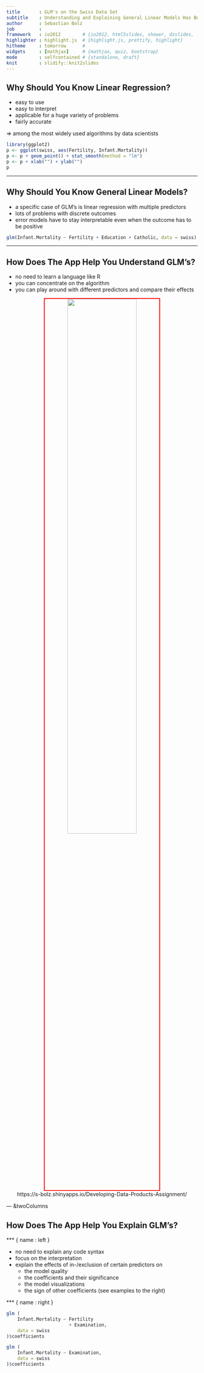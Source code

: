 ```yaml
---
title       : GLM's on the Swiss Data Set
subtitle    : Understanding and Explaining General Linear Models Has Become Easy
author      : Sebastian Bolz
job         : 
framework   : io2012        # {io2012, html5slides, shower, dzslides, ...}
highlighter : highlight.js  # {highlight.js, prettify, highlight}
hitheme     : tomorrow      # 
widgets     : [mathjax]     # {mathjax, quiz, bootstrap}
mode        : selfcontained # {standalone, draft}
knit        : slidify::knit2slides
---
```


## Why Should You Know Linear Regression?

* easy to use
* easy to interpret
* applicable for a huge variety of problems
* fairly accurate

$\Rightarrow$ among the most widely used algorithms by data scientists

```r
library(ggplot2)
p <- ggplot(swiss, aes(Fertility, Infant.Mortality))
p <- p + geom_point() + stat_smooth(method = "lm")
p <- p + xlab("") + ylab("")
p
```

---

## Why Should You Know General Linear Models?

* a specific case of GLM's is linear regression with multiple predictors
* lots of problems with discrete outcomes
* error models have to stay interpretable even when the outcome has to be positive

```r
glm(Infant.Mortality ~ Fertility + Education + Catholic, data = swiss)
```

---

## How Does The App Help You Understand GLM's?

* no need to learn a language like R
* you can concentrate on the algorithm
* you can play around with different predictors and compare their effects

<center><img src=./assets/img/main.png height='60%' width='60%' style='margin:0px; border: 2px solid #FF0000'/></center>

<center>https://s-bolz.shinyapps.io/Developing-Data-Products-Assignment/</center>

--- &twoColumns

## How Does The App Help You Explain GLM's?

*** { name : left }

* no need to explain any code syntax
* focus on the interpretation
* explain the effects of in-/exclusion of certain predictors on
  * the model quality
  * the coefficients and their significance
  * the model visualizations
  * the sign of other coefficients (see examples to the right)

*** { name : right }

```r
glm (
    Infant.Mortality ~ Fertility
                       + Examination,
    data = swiss
)$coefficients
```

```r
glm (
    Infant.Mortality ~ Examination,
    data = swiss
)$coefficients
```
